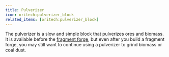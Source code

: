 ```yaml
---
title: Pulverizer
icon: oritech:pulverizer_block
related_items: [oritech:pulverizer_block]
---
```


The pulverizer is a slow and simple block that pulverizes ores and biomass. It is available before the [fragment forge](../processing/fragment_forge),
but even after you build a fragment forge, you may still want to continue using a pulverizer to grind biomass or coal dust.
